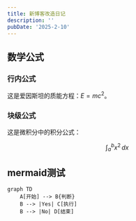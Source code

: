 ```yaml
---
title: 新博客改造日记
description: ''
pubDate: '2025-2-10'
---
```


## 数学公式

### 行内公式
这是爱因斯坦的质能方程：$E = mc^2$。

### 块级公式
这是微积分中的积分公式：

$$
\int_{a}^{b} x^2 \, dx
$$

## mermaid测试
```mermaid
graph TD
    A[开始] --> B{判断}
    B --> |Yes| C[执行]
    B --> |No| D[结束]
```